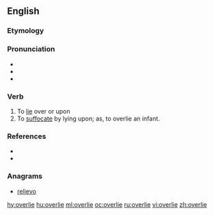 ==English==

===Etymology===
{{prefix|over|lie|gloss2=to recline|lang=en}}

===Pronunciation===
* {{IPA|/ˌoʊvɚˈlaɪ/|lang=en}}
* {{hyphenation|over|lie|lang=en}}
* {{rhymes|aɪ|lang=en}}

===Verb===
{{en-verb|overlies|overlying|overlay|overlain}}

# To [[lie]] over or upon
# To [[suffocate]] by lying upon; as, to overlie an infant.

===References===
* {{R:Century 1911}}
* {{R:Webster 1913}}

===Anagrams===
* [[relievo#English|relievo]]

[[hy:overlie]]
[[hu:overlie]]
[[ml:overlie]]
[[oc:overlie]]
[[ru:overlie]]
[[vi:overlie]]
[[zh:overlie]]